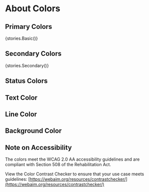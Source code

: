 
<Meta title="Colors" />

# About Colors

## Primary Colors

<Story name='Basic' height='60px'>{stories.Basic()}</Story>

## Secondary Colors
<Story name='Secondary' height='60px'>{stories.Secondary()}</Story>

## Status Colors

## Text Color

## Line Color

## Background Color

## Note on Accessibility

The colors meet the WCAG 2.0 AA accessibility guidelines and are compliant with Section 508 of the Rehabilitation Act.

View the Color Contrast Checker to ensure that your use case meets guidelines:
[https://webaim.org/resources/contrastchecker/](https://webaim.org/resources/contrastchecker/)

